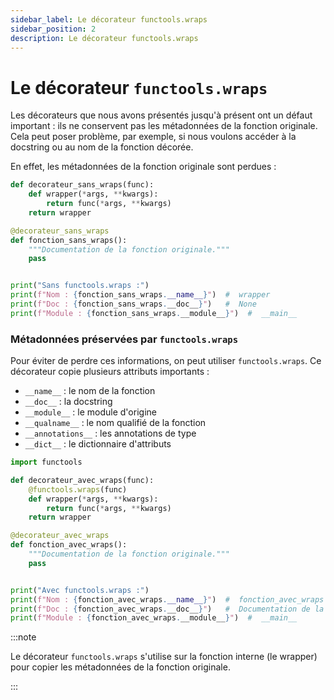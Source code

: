 ```yaml
---
sidebar_label: Le décorateur functools.wraps
sidebar_position: 2
description: Le décorateur functools.wraps
---
```



# Le décorateur `functools.wraps`

Les décorateurs que nous avons présentés jusqu'à présent ont un défaut
important : ils ne conservent pas les métadonnées de la fonction originale.
Cela peut poser problème, par exemple, si nous voulons accéder à la docstring
ou au nom de la fonction décorée.

En effet, les métadonnées de la fonction originale sont perdues :

```python
def decorateur_sans_wraps(func):
    def wrapper(*args, **kwargs):
        return func(*args, **kwargs)
    return wrapper

@decorateur_sans_wraps
def fonction_sans_wraps():
    """Documentation de la fonction originale."""
    pass


print("Sans functools.wraps :")
print(f"Nom : {fonction_sans_wraps.__name__}")  #  wrapper
print(f"Doc : {fonction_sans_wraps.__doc__}")   #  None
print(f"Module : {fonction_sans_wraps.__module__}")  #  __main__
```

### Métadonnées préservées par `functools.wraps`

Pour éviter de perdre ces informations, on peut utiliser `functools.wraps`.
Ce décorateur copie plusieurs attributs importants :

- `__name__` : le nom de la fonction
- `__doc__` : la docstring
- `__module__` : le module d'origine
- `__qualname__` : le nom qualifié de la fonction
- `__annotations__` : les annotations de type
- `__dict__` : le dictionnaire d'attributs

```python
import functools

def decorateur_avec_wraps(func):
    @functools.wraps(func)
    def wrapper(*args, **kwargs):
        return func(*args, **kwargs)
    return wrapper

@decorateur_avec_wraps
def fonction_avec_wraps():
    """Documentation de la fonction originale."""
    pass


print("Avec functools.wraps :")
print(f"Nom : {fonction_avec_wraps.__name__}")  #  fonction_avec_wraps
print(f"Doc : {fonction_avec_wraps.__doc__}")   #  Documentation de la fonction originale.
print(f"Module : {fonction_avec_wraps.__module__}")  #  __main__
```

:::note

Le décorateur `functools.wraps` s'utilise sur la fonction interne (le wrapper)
pour copier les métadonnées de la fonction originale.

:::
